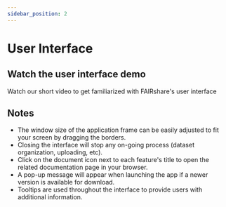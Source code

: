 ```yaml
---
sidebar_position: 2
---
```


# User Interface


## Watch the user interface demo

Watch our short video to get familiarized with FAIRshare's user interface

<ReactPlayer controls url="https://www.youtube.com/watch?v=Fyn9R0Tk_pU" />

## Notes

- The window size of the application frame can be easily adjusted to fit your screen by dragging the borders.
- Closing the interface will stop any on-going process (dataset organization, uploading, etc).
- Click on the document icon next to each feature's title to open the related documentation page in your browser.
- A pop-up message will appear when launching the app if a newer version is available for download.
- Tooltips are used throughout the interface to provide users with additional information.


<PageFeedback />
